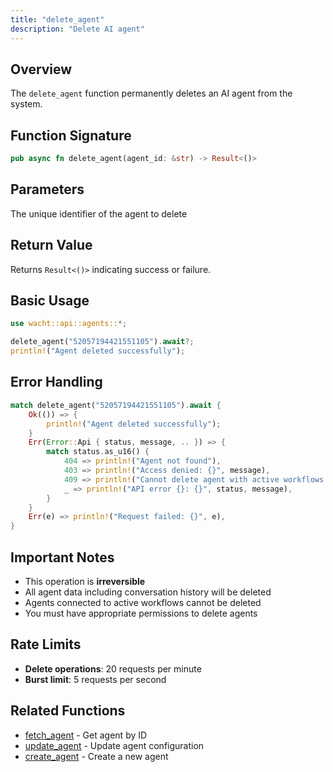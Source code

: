 ```yaml
---
title: "delete_agent"
description: "Delete AI agent"
---
```


## Overview

The `delete_agent` function permanently deletes an AI agent from the system.

## Function Signature

```rust
pub async fn delete_agent(agent_id: &str) -> Result<()>
```

## Parameters

<ParamField path="agent_id" type="&str" required>
  The unique identifier of the agent to delete
</ParamField>

## Return Value

Returns `Result<()>` indicating success or failure.

## Basic Usage

```rust
use wacht::api::agents::*;

delete_agent("52057194421551105").await?;
println!("Agent deleted successfully");
```

## Error Handling

```rust
match delete_agent("52057194421551105").await {
    Ok(()) => {
        println!("Agent deleted successfully");
    }
    Err(Error::Api { status, message, .. }) => {
        match status.as_u16() {
            404 => println!("Agent not found"),
            403 => println!("Access denied: {}", message),
            409 => println!("Cannot delete agent with active workflows: {}", message),
            _ => println!("API error {}: {}", status, message),
        }
    }
    Err(e) => println!("Request failed: {}", e),
}
```

## Important Notes

- This operation is **irreversible**
- All agent data including conversation history will be deleted
- Agents connected to active workflows cannot be deleted
- You must have appropriate permissions to delete agents

## Rate Limits

- **Delete operations**: 20 requests per minute
- **Burst limit**: 5 requests per second

## Related Functions

- [fetch_agent](fetch-agent) - Get agent by ID
- [update_agent](update-agent) - Update agent configuration
- [create_agent](create-agent) - Create a new agent
